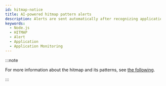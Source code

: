 ```yaml
---
id: hitmap-notice
title: AI-powered hitmap pattern alerts
description: Alerts are sent automatically after recognizing application execution distribution patterns through machine learning.
keywords:
  - Node.js
  - HITMAP
  - Alert
  - Application
  - Application Monitoring
---
```



<Hitmappatternnotice />

:::note

For more information about the hitmap and its patterns, see [the following](trs-view).

:::

